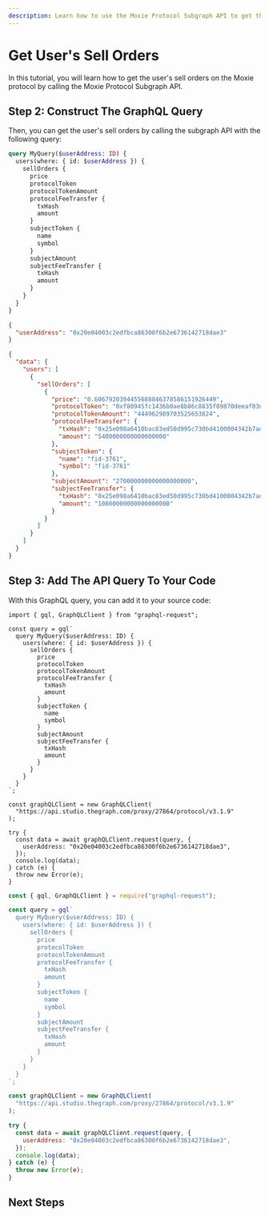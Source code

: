 ```yaml
---
description: Learn how to use the Moxie Protocol Subgraph API to get the user's sell orders.
---
```



# Get User's Sell Orders

In this tutorial, you will learn how to get the user's sell orders on the Moxie protocol by calling the Moxie Protocol Subgraph API.

<PreRequisites />

<InstallDependencies />

## Step 2: Construct The GraphQL Query

Then, you can get the user's sell orders by calling the subgraph API with the following query:

<Tabs>
<TabItem value="query" label="Query">

```graphql
query MyQuery($userAddress: ID) {
  users(where: { id: $userAddress }) {
    sellOrders {
      price
      protocolToken
      protocolTokenAmount
      protocolFeeTransfer {
        txHash
        amount
      }
      subjectToken {
        name
        symbol
      }
      subjectAmount
      subjectFeeTransfer {
        txHash
        amount
      }
    }
  }
}
```

</TabItem>
<TabItem value="variable" label="Variable">

```json
{
  "userAddress": "0x20e04003c2edfbca86300f6b2e6736142718dae3"
}
```

</TabItem>
<TabItem value="response" label="Response">

```json
{
  "data": {
    "users": [
      {
        "sellOrders": [
          {
            "price": "0.6067920394455688846378586151926449",
            "protocolToken": "0xf80945fc1436b0ae8b86c8835f09870deeaf03d5",
            "protocolTokenAmount": "444962989703525653824",
            "protocolFeeTransfer": {
              "txHash": "0x25e098a6410bac83ed50d995c730bd4100004342b7ade456b1463a9a0390ce91",
              "amount": "5400000000000000000"
            },
            "subjectToken": {
              "name": "fid-3761",
              "symbol": "fid-3761"
            },
            "subjectAmount": "270000000000000000000",
            "subjectFeeTransfer": {
              "txHash": "0x25e098a6410bac83ed50d995c730bd4100004342b7ade456b1463a9a0390ce91",
              "amount": "10800000000000000000"
            }
          }
        ]
      }
    ]
  }
}
```

</TabItem>
</Tabs>

## Step 3: Add The API Query To Your Code

With this GraphQL query, you can add it to your source code:

<Tabs>
<TabItem value="grapqhl_ts" label="graphql-request (TS)">

```tsx
import { gql, GraphQLClient } from "graphql-request";

const query = gql`
  query MyQuery($userAddress: ID) {
    users(where: { id: $userAddress }) {
      sellOrders {
        price
        protocolToken
        protocolTokenAmount
        protocolFeeTransfer {
          txHash
          amount
        }
        subjectToken {
          name
          symbol
        }
        subjectAmount
        subjectFeeTransfer {
          txHash
          amount
        }
      }
    }
  }
`;

const graphQLClient = new GraphQLClient(
  "https://api.studio.thegraph.com/proxy/27864/protocol/v3.1.9"
);

try {
  const data = await graphQLClient.request(query, {
    userAddress: "0x20e04003c2edfbca86300f6b2e6736142718dae3",
  });
  console.log(data);
} catch (e) {
  throw new Error(e);
}
```

</TabItem>
<TabItem value="graphql_js" label="graphql-request (JS)">

```jsx
const { gql, GraphQLClient } = require("graphql-request");

const query = gql`
  query MyQuery($userAddress: ID) {
    users(where: { id: $userAddress }) {
      sellOrders {
        price
        protocolToken
        protocolTokenAmount
        protocolFeeTransfer {
          txHash
          amount
        }
        subjectToken {
          name
          symbol
        }
        subjectAmount
        subjectFeeTransfer {
          txHash
          amount
        }
      }
    }
  }
`;

const graphQLClient = new GraphQLClient(
  "https://api.studio.thegraph.com/proxy/27864/protocol/v3.1.9"
);

try {
  const data = await graphQLClient.request(query, {
    userAddress: "0x20e04003c2edfbca86300f6b2e6736142718dae3",
  });
  console.log(data);
} catch (e) {
  throw new Error(e);
}
```

</TabItem>
</Tabs>

<DeveloperSupport />

## Next Steps
